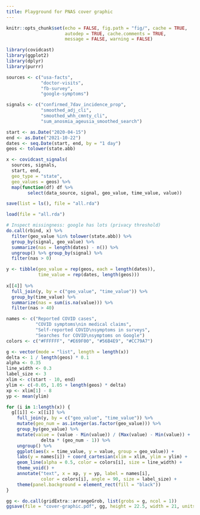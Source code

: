 ```yaml
---
title: Playground for PNAS cover graphic
---
```


```r
knitr::opts_chunk$set(echo = FALSE, fig.path = "fig/", cache = TRUE,
                      autodep = TRUE, cache.comments = TRUE,
                      message = FALSE, warning = FALSE)

library(covidcast)
library(ggplot2)
library(dplyr)
library(purrr)
```

```r
sources <- c("usa-facts",
             "doctor-visits",
             "fb-survey",
             "google-symptoms")

signals <- c("confirmed_7dav_incidence_prop",
             "smoothed_adj_cli",
             "smoothed_whh_cmnty_cli",
             "sum_anosmia_ageusia_smoothed_search")

start <- as.Date("2020-04-15")
end <- as.Date("2021-10-22")
dates <- seq.Date(start, end, by = "1 day")
geos <- tolower(state.abb)

x <- covidcast_signals(
  sources, signals,
  start, end,
  geo_type = "state", 
  geo_values = geos) %>% 
  map(function(df) df %>%
        select(data_source, signal, geo_value, time_value, value))
```

```r
save(list = ls(), file = "all.rda")
```

```r
load(file = "all.rda")
```

```r
# Inspect missingness: google has lots (privacy threshold)
do.call(rbind, x) %>%
  filter(geo_value %in% tolower(state.abb)) %>%
  group_by(signal, geo_value) %>%
  summarize(nas = length(dates) - n()) %>%
  ungroup() %>% group_by(signal) %>%
  filter(nas > 0)

y <- tibble(geo_value = rep(geos, each = length(dates)),
            time_value = rep(dates, length(geos)))
            
x[[4]] %>%
  full_join(y, by = c("geo_value", "time_value")) %>%
  group_by(time_value) %>%
  summarize(nas = sum(is.na(value))) %>% 
  filter(nas > 40)
```
  
```r
names <- c("Reported COVID cases",
           "COVID symptoms\nin medical claims",
           "Self-reported COVID\nsymptoms in surveys",
           "Searches for COVID\nsymptoms on Google")
colors <- c("#FFFFFF", "#E69F00", "#56B4E9", "#CC79A7")

g <- vector(mode = "list", length = length(x))
delta <- 1 / length(geos) * 0.1
alpha <- 0.35
line_width <- 0.3
label_size <- 3
xlim <- c(start - 10, end)
ylim <- c(-0.05, 1.05 + length(geos) * delta)
xp <- xlim[1] - 8
yp <- mean(ylim)

for (i in 1:length(x)) {
  g[[i]] <- x[[i]] %>%
    full_join(y, by = c("geo_value", "time_value")) %>%
    mutate(geo_num = as.integer(as.factor(geo_value))) %>%
    group_by(geo_value) %>%
    mutate(value = (value - Min(value)) / (Max(value) - Min(value)) +
             delta * (geo_num - 1)) %>%
    ungroup() %>%
    ggplot(aes(x = time_value, y = value, group = geo_value)) +
    labs(y = names[i]) + coord_cartesian(xlim = xlim, ylim = ylim) +
    geom_line(alpha = 0.5, color = colors[i], size = line_width) +
    theme_void() +
    annotate("text", x = xp, y = yp, label = names[i],
             color = colors[i], angle = 90, size = label_size) +
    theme(panel.background = element_rect(fill = "black"))
}

gg <- do.call(gridExtra::arrangeGrob, list(grobs = g, ncol = 1))
ggsave(file = "cover-graphic.pdf", gg, height = 22.5, width = 21, units = "cm")
```
